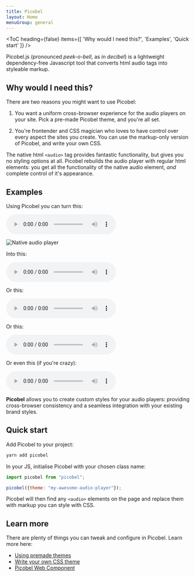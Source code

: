 ```yaml
---
title: Picobel
layout: Home
menuGroup: general
---
```


<ToC heading={false} items={[
    'Why would I need this?',
    'Examples',
    'Quick start'
]} />

Picobel.js (pronounced _peek-o-bell_, as in _decibel_) is a lightweight dependency-free Javascript tool that converts html audio tags into styleable markup.

## Why would I need this?

There are two reasons you might want to use Picobel:

1. You want a uniform cross-browser experience for the audio players on your site. Pick a pre-made Picobel theme, and you're all set.

2. You're frontender and CSS magician who loves to have control over every aspect the sites you create. You can use the markup-only version of Picobel, and write your own CSS.

The native html `<audio>` tag provides fantastic functionality, but gives you no styling options at all. Picobel rebuilds the audio player with regular html elements: you get all the functionality of the native audio element, _and_ complete control of it's appearance.

## Examples

Using Picobel you can turn this:

<audio src="/audio-examples/taken-at-the-flood.mp3" controls>
    Your browser does not support the <code>audio</code> element.
</audio>

![Native audio player](images/native_players-600.png)

Into this:

<div id="example-01">
    <audio src="/audio-examples/taken-at-the-flood.mp3" controls>
        Your browser does not support the <code>audio</code> element.
    </audio>
</div>

Or this:

<div id="example-02">
    <audio src="/audio-examples/taken-at-the-flood.mp3" controls>
        Your browser does not support the <code>audio</code> element.
    </audio>
</div>

Or this:

<div id="example-03">
    <audio src="/audio-examples/taken-at-the-flood.mp3" controls>
        Your browser does not support the <code>audio</code> element.
    </audio>
</div>

Or even this (if you're crazy):

<div id="example-04">
    <audio src="/audio-examples/taken-at-the-flood.mp3" title="Taken at the Flood" artist="Freeze Theme" controls>
        Your browser does not support the <code>audio</code> element.
    </audio>
</div>

**Picobel** allows you to create custom styles for your audio players: providing cross-browser consistency and a seamless integration with your existing brand styles.

## Quick start

Add Picobel to your project:

```bash
yarn add picobel
```

In your JS, initialise Picobel with your chosen class name:

```js
import picobel from "picobel";

picobel({theme: "my-awesome-audio-player"});
```

Picobel will then find any `<audio>` elements on the page and replace them with markup you can style with CSS.

## Learn more

There are plenty of things you can tweak and configure in Picobel. Learn more here:

* [Using premade themes]()
* [Write your own CSS theme]()
* [Picobel Web Component]()